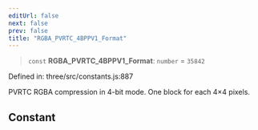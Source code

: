 ```yaml
---
editUrl: false
next: false
prev: false
title: "RGBA_PVRTC_4BPPV1_Format"
---
```


> `const` **RGBA\_PVRTC\_4BPPV1\_Format**: `number` = `35842`

Defined in: three/src/constants.js:887

PVRTC RGBA compression in 4-bit mode. One block for each 4×4 pixels.

## Constant

